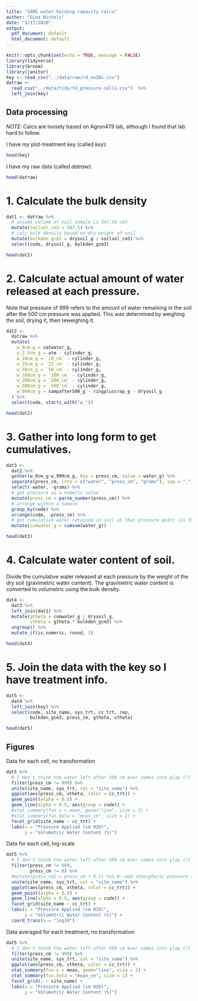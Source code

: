 ```yaml
---
title: "SARE water holding capacity calcs"
author: "Gina Nichols"
date: "3/17/2020"
output:
  pdf_document: default
  html_document: default
---
```


```r
knitr::opts_chunk$set(echo = TRUE, message = FALSE)
library(tidyverse)
library(broom)
library(janitor)
key <- read_csv("../data/raw/rd_euIDs.csv")
datraw <- 
  read_csv("../data/tidy/td_pressure-cells.csv")  %>% 
  left_join(key)
```

## Data processing
*NOTE:* Calcs are loosely based on Agron479 lab, although I found that lab hard to follow.

I have my plot-treatment key (called *key*):
```r
head(key)
```

I have my raw data (called *datraw*):
```r
head(datraw)
```



# 1. Calculate the bulk density

```r

dat1 <- datraw %>% 
  # assume volume of soil sample is 347.50 cm3
  mutate(soilvol_cm3 = 347.5) %>%
  # calc bulk density based on dry weight of soil
  mutate(bulkden_gcm3 = drysoil_g / soilvol_cm3) %>% 
  select(code, drysoil_g, bulkden_gcm3)

head(dat1)

```

# 2. Calculate actual amount of water released at each pressure. 
Note that pressure of 999 refers to the amount of water remaining in the soil after the 500 cm pressure was applied. This was determined by weighing the soil, drying it, then reweighing it. 
```r

dat2 <- 
  datraw %>%
  mutate(
    w_0cm_g = satwater_g,
    w_2.5cm_g = atm - cylinder_g,
    w_10cm_g = `10_cm` - cylinder_g,
    w_25cm_g = `25_cm` - cylinder_g,
    w_50cm_g = `50_cm` - cylinder_g,
    w_100cm_g = `100_cm` - cylinder_g,
    w_200cm_g = `200_cm` - cylinder_g,
    w_500cm_g = `500_cm` - cylinder_g,
    w_999cm_g = sampafter500_g - ringpluscrap_g - drysoil_g
  ) %>%
  select(code, starts_with("w_"))

head(dat2)
```


# 3. Gather into long form to get cumulatives. 
```r

dat3 <- 
  dat2 %>% 
  gather(w_0cm_g:w_999cm_g, key = press_cm, value = water_g) %>%
  separate(press_cm, into = c("water", "press_cm", "grams"), sep = "_") %>%
  select(-water, -grams) %>% 
  # get pressure as a numeric value
  mutate(press_cm = parse_number(press_cm)) %>%
  # arrange within a sample
  group_by(code) %>%
  arrange(code, -press_cm) %>%
  # get cumulative water retained in soil at that pressure point (is this right?)
  mutate(cumwater_g = cumsum(water_g))

head(dat3)

```


# 4. Calculate water content of soil.
Divide the cumulative water released at each pressure by the weight of the dry soil (gravimetric water content). 
The gravimetric water content is converted to volumetric using the bulk density. 
  
```r

dat4 <- 
  dat3 %>% 
  left_join(dat1) %>% 
  mutate(gtheta = cumwater_g / drysoil_g,
         vtheta = gtheta * bulkden_gcm3) %>% 
  ungroup() %>% 
  mutate_if(is.numeric, round, 3)

head(dat4)
```

# 5. Join the data with the key so I have treatment info.
```r
dat5 <- 
  dat4 %>% 
  left_join(key) %>% 
  select(code, site_name, sys_trt, cc_trt, rep,
         bulkden_gcm3, press_cm, gtheta, vtheta)

head(dat5)
```

## Figures


Data for each cell, no transformation
```r

dat5 %>%
  # I don't think the water left after 500 cm ever comes into play (?)
  filter(press_cm != 999) %>% 
  unite(site_name, sys_trt, col = "site_name") %>% 
  ggplot(aes(press_cm, vtheta, color = cc_trt)) + 
  geom_point(alpha = 0.5) + 
  geom_line(alpha = 0.5, aes(group = code)) + 
  #stat_summary(fun.y = mean, geom="line", size = 2) +
  #stat_summary(fun.data = "mean_se", size = 1) +
  facet_grid(site_name ~ cc_trt) + 
  labs(x = "Pressure Applied (cm H2O)",
       y = "Volumetric Water Content (%)")


```

Data for each cell, log-scale
```r

dat5 %>%
  # I don't think the water left after 500 cm ever comes into play (?)
  filter(press_cm != 999,
         press_cm != 0) %>% 
  #mutate(press_cm2 = press_cm + 0.1) %>% #--add atmospheric pressure to every value so there isn't a 0
  unite(site_name, sys_trt, col = "site_name") %>% 
  ggplot(aes(press_cm, vtheta, color = cc_trt)) + 
  geom_point(alpha = 0.5) + 
  geom_line(alpha = 0.5, aes(group = code)) + 
  facet_grid(site_name ~ cc_trt) + 
  labs(x = "Pressure Applied (cm H2O)",
       y = "Volumetric Water Content (%)") + 
  coord_trans(x = "log10")


```

Data averaged for each treatment, no transformation
```r

dat5 %>%
  # I don't think the water left after 500 cm ever comes into play (?)
  filter(press_cm != 999) %>% 
  unite(site_name, sys_trt, col = "site_name") %>% 
  ggplot(aes(press_cm, vtheta, color = cc_trt)) + 
  stat_summary(fun.y = mean, geom="line", size = 2) +
  stat_summary(fun.data = "mean_se", size = 1) +
  facet_grid(. ~ site_name) + 
  labs(x = "Pressure Applied (cm H2O)",
       y = "Volumetric Water Content (%)")


```
